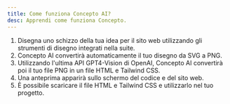 ```yaml
---
title: Come funziona Concepto AI?
desc: Apprendi come funziona Concepto.
---
```

1. Disegna uno schizzo della tua idea per il sito web utilizzando gli strumenti di disegno integrati nella suite.
2. Concepto AI convertirà automaticamente il tuo disegno da SVG a PNG.
3. Utilizzando l'ultima API GPT4-Vision di OpenAI, Concepto AI convertirà poi il tuo file PNG in un file HTML e Tailwind CSS.
4. Una anteprima apparirà sullo schermo del codice e del sito web.
5. È possibile scaricare il file HTML e Tailwind CSS e utilizzarlo nel tuo progetto.